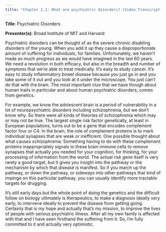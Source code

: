 ```yaml
---
title: "Chapter 1.1: What are psychiatric disorders? (Video Transcript)"
---
```


**Title**: Psychiatric Disorders

**Presenter(s)**: Broad Institute of MIT and Harvard

Psychiatric disorders can be thought of as the severe chronic disabling disorders of the young. When you add it up they cause a disproportionate amount of suffering for individuals, for families. Unfortunately, we haven't made as much progress as we would have imagined in the last 60 years. We need a revolution in both efficacy, but also in the breadth and number of symptoms that we're able to treat medically. It's easy to study cancer. It's easy to study inflammatory bowel disease because you just go in and you take some of it out and you look at it under the microscope. You just can't do that with the brain. The most important clue that we have though about human traits in particular and about human psychiatric disorders, comes from genetics.

For example, we know the adolescent brain is a period of vulnerability in a lot of neuropsychiatric disorders including schizophrenia, but we don't know why. So there were all kinds of theories of schizophrenia which may or may not be true. The largest single risk factor genetically, at least in European populations, turns out to be a gene that encodes complement factor four or C4. In the brain, the role of complement proteins is to mark individual synapses that are weak or inefficient. One possible thought about what causes schizophrenia: Something having to do with these complement proteins inappropriately signals to these brain immune cells to remove synapses that actually you needed for your cognition, for thinking, for your processing of information from the world. The actual risk gene itself is very rarely a good target, but it gives you insight into the pathway or the mechanism by which that disease is manifest. So if you march up the pathway, or down the pathway, or sideways into other pathways that kind of impinge on this particular pathway, you can usually identify more tractable targets for drugging.

It's still early days but the whole point of doing the genetics and the difficult follow on biology ultimately is therapeutics, to make a diagnosis ideally very early, to intervene ideally to prevent the disease from getting going. Certainly that is my hope and actually that's my mission, to improve the lives of people with serious psychiatric illness. After all my own family is affected with that and I have seen firsthand the suffering from it. So, I'm fully committed to it and actually very optimistic.
